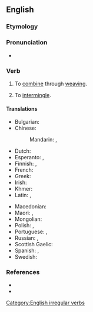 ==English==

===Etymology===
{{prefix|en|inter|weave}}

===Pronunciation===
* {{IPA|en|/ɪntəɹˈwiːv/}}

===Verb===
{{en-verb|interweaves|interweaving|interwove|past2=interweaved|interwoven|past_ptc2=interweaved}}

# {{lb|en|transitive}} To [[combine]] through [[weaving]].
# {{lb|en|intransitive}} To [[intermingle]].

====Translations====
{{trans-top|to combine through weaving}}
* Bulgarian: {{t|bg|втъкавам}}
* Chinese:
*: Mandarin: {{t+|cmn|交織}}, {{t+|cmn|交织|tr=jiāozhī}}
* Dutch: {{t|nl|aanelkaarweven}}
* Esperanto: {{t|eo|interplekti}}, {{t|eo|kunplekti}}
* Finnish: {{t|fi|[[kutoa]] [[yhteen]]}}, {{t|fi|[[punoa]] [[yhteen]]}}
* French: {{t+|fr|entrelacer}}
* Greek: {{t+|el|συνυφαίνω}}
* Irish: {{t|ga|idirfhigh}}
* Khmer: {{t-needed|km}}
* Latin: {{t|la|nectō}}, {{t|la|intexō}}
{{trans-mid}}
* Macedonian: {{t|mk|препле́тува}}
* Maori: {{t|mi|kōtui}}, {{t|mi|rauwiri}}
* Mongolian: {{t+|mn|сүлжих|sc=Cyrl}}
* Polish: {{t|pl|przeplatać|impf}}, {{t|pl|przepleść|pf}}
* Portuguese: {{t+|pt|entrançar}}, {{t+|pt|entrelaçar}}
* Russian: {{t+|ru|переплета́ть|impf}}, {{t+|ru|переплести́|pf}}
* Scottish Gaelic: {{t|gd|eadar-fhigh}}
* Spanish: {{t+|es|entretejer}}, {{t+|es|entrelazar}}
* Swedish: {{t|sv|sammanfläta}}
{{trans-bottom}}

===References===
* {{R:Century 1911}}
* {{R:Webster 1913}}

[[Category:English irregular verbs]]